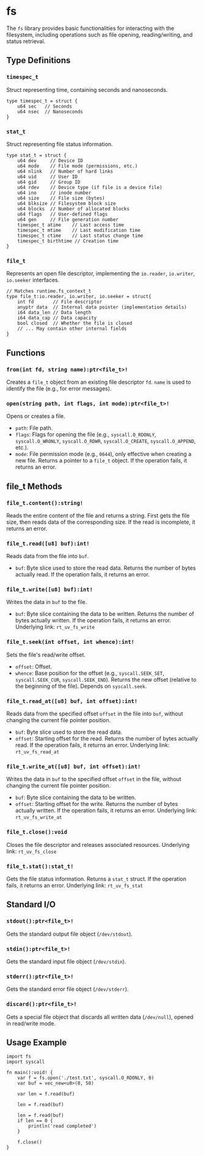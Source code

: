 # fs

The `fs` library provides basic functionalities for interacting with the filesystem, including operations such as file opening, reading/writing, and status retrieval.

## Type Definitions

### `timespec_t`

Struct representing time, containing seconds and nanoseconds.

```nature
type timespec_t = struct {
    u64 sec   // Seconds
    u64 nsec  // Nanoseconds
}
```

### `stat_t`

Struct representing file status information.

```nature
type stat_t = struct {
    u64 dev     // Device ID
    u64 mode    // File mode (permissions, etc.)
    u64 nlink   // Number of hard links
    u64 uid     // User ID
    u64 gid     // Group ID
    u64 rdev    // Device type (if file is a device file)
    u64 ino     // inode number
    u64 size    // File size (bytes)
    u64 blksize // Filesystem block size
    u64 blocks  // Number of allocated blocks
    u64 flags   // User-defined flags
    u64 gen     // File generation number
    timespec_t atime    // Last access time
    timespec_t mtime    // Last modification time
    timespec_t ctime    // Last status change time
    timespec_t birthtime // Creation time
}
```

### `file_t`

Represents an open file descriptor, implementing the `io.reader`, `io.writer`, `io.seeker` interfaces.

```nature
// Matches runtime.fs_context_t
type file_t:io.reader, io.writer, io.seeker = struct{
    int fd       // File descriptor
    anyptr data  // Internal data pointer (implementation details)
    i64 data_len // Data length
    i64 data_cap // Data capacity
    bool closed  // Whether the file is closed
    // ... May contain other internal fields
}
```

## Functions

### `from(int fd, string name):ptr<file_t>!`

Creates a `file_t` object from an existing file descriptor `fd`. `name` is used to identify the file (e.g., for error messages).

### `open(string path, int flags, int mode):ptr<file_t>!`

Opens or creates a file.

* `path`: File path.
* `flags`: Flags for opening the file (e.g., `syscall.O_RDONLY`, `syscall.O_WRONLY`, `syscall.O_RDWR`, `syscall.O_CREATE`, `syscall.O_APPEND`, etc.).
* `mode`: File permission mode (e.g., `0644`), only effective when creating a new file.
Returns a pointer to a `file_t` object. If the operation fails, it returns an error.

## file_t Methods

### `file_t.content():string!`

Reads the entire content of the file and returns a string.
First gets the file size, then reads data of the corresponding size. If the read is incomplete, it returns an error.

### `file_t.read([u8] buf):int!`

Reads data from the file into `buf`.

* `buf`: Byte slice used to store the read data.
Returns the number of bytes actually read. If the operation fails, it returns an error.

### `file_t.write([u8] buf):int!`

Writes the data in `buf` to the file.

* `buf`: Byte slice containing the data to be written.
Returns the number of bytes actually written. If the operation fails, it returns an error.
Underlying link: `rt_uv_fs_write`

### `file_t.seek(int offset, int whence):int!`

Sets the file's read/write offset.

* `offset`: Offset.
* `whence`: Base position for the offset (e.g., `syscall.SEEK_SET`, `syscall.SEEK_CUR`, `syscall.SEEK_END`).
Returns the new offset (relative to the beginning of the file). Depends on `syscall.seek`.

### `file_t.read_at([u8] buf, int offset):int!`

Reads data from the specified offset `offset` in the file into `buf`, without changing the current file pointer position.

* `buf`: Byte slice used to store the read data.
* `offset`: Starting offset for the read.
Returns the number of bytes actually read. If the operation fails, it returns an error.
Underlying link: `rt_uv_fs_read_at`

### `file_t.write_at([u8] buf, int offset):int!`

Writes the data in `buf` to the specified offset `offset` in the file, without changing the current file pointer position.

* `buf`: Byte slice containing the data to be written.
* `offset`: Starting offset for the write.
Returns the number of bytes actually written. If the operation fails, it returns an error.
Underlying link: `rt_uv_fs_write_at`

### `file_t.close():void`

Closes the file descriptor and releases associated resources.
Underlying link: `rt_uv_fs_close`

### `file_t.stat():stat_t!`

Gets the file status information.
Returns a `stat_t` struct. If the operation fails, it returns an error.
Underlying link: `rt_uv_fs_stat`

## Standard I/O

### `stdout():ptr<file_t>!`

Gets the standard output file object (`/dev/stdout`).

### `stdin():ptr<file_t>!`

Gets the standard input file object (`/dev/stdin`).

### `stderr():ptr<file_t>!`

Gets the standard error file object (`/dev/stderr`).

### `discard():ptr<file_t>!`

Gets a special file object that discards all written data (`/dev/null`), opened in read/write mode.

## Usage Example

```nature
import fs
import syscall

fn main():void! {
    var f = fs.open('./test.txt', syscall.O_RDONLY, 0)
    var buf = vec_new<u8>(0, 50)

    var len = f.read(buf)

    len = f.read(buf)

    len = f.read(buf)
    if len == 0 {
        println('read completed')
    }

    f.close()
}
```